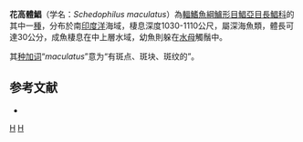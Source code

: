 {{Speciesbox
| status = NE
| status_system = IUCN3.1
| image = Schedophilus maculatus (Pelagic butterfish).gif
| image_caption = 花高體鯧
| taxon = Schedophilus maculatus
| authority = [[Günther|Günther]], 1860
| synonyms = *''Hoplocoryphis physaliarum''<br /><small>Whitley, 1933</small>
*''Mupus maculatus''<br /><small>Günther, 1860</small>
*''Schedophilus marmoratus''<br /><small>Kner & Steindachner, 1867</small>
*''Seriolella maculata''<br /><small>Günther, 1860</small>
}}

'''花高體鯧'''（学名：''Schedophilus maculatus''）為[[輻鰭魚綱|輻鰭魚綱]][[鱸形目|鱸形目]][[鯧亞目|鯧亞目]][[長鯧科|長鯧科]]的其中一[[種|種]]，分布於南[[印度洋|印度洋]]海域，棲息深度1030-1110公尺，屬深海魚類，體長可達30公分，成魚棲息在中上層水域，幼魚則躲在[[水母|水母]]觸鬚中。

其[[种加词|种加词]]“''maculatus''”意为“有斑点、斑块、斑纹的”。

== 参考文献 ==
{{reflist}}
*{{FishBase_species|genus=Schedophilus|species=maculatus|year=2012|month=7}}

{{Taxonbar|from=Q2560023}}

[[Category:高體鯧屬|H]]
[[Category:1860年描述的魚類|H]]


{{鱸形目小作品}}
